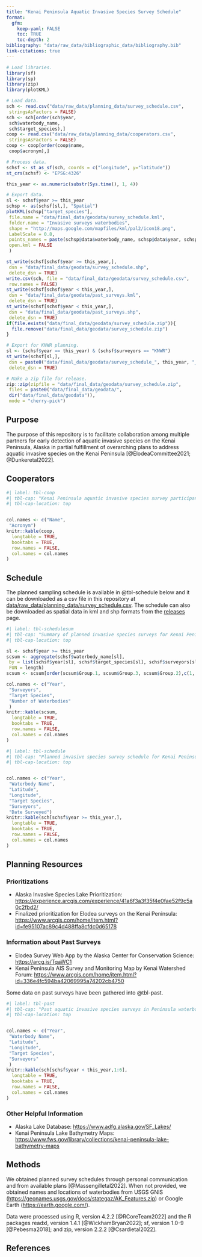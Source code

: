 ---
title: "Kenai Peninsula Aquatic Invasive Species Survey Schedule"
format:
  gfm: 
    keep-yaml: FALSE
    toc: TRUE
    toc-depth: 2
bibliography: "data/raw_data/bibliographic_data/bibliography.bib"
link-citations: true
---

```{r setup, echo=FALSE, error=FALSE, comment=FALSE, warning=FALSE, message=FALSE, results=FALSE}
# Load libraries.
library(sf)
library(sp)
library(zip)
library(plotKML)

# Load data.
sch <- read.csv("data/raw_data/planning_data/survey_schedule.csv",
 stringsAsFactors = FALSE)
sch <- sch[order(sch$year, 
 sch$waterbody_name,
 sch$target_species),]
coop <- read.csv("data/raw_data/planning_data/cooperators.csv",
 stringsAsFactors = FALSE)
coop <- coop[order(coop$name,
 coop$acronym),]

# Process data.
schsf <- st_as_sf(sch, coords = c("longitude", y="latitude"))
st_crs(schsf) <- "EPSG:4326"

this_year <- as.numeric(substr(Sys.time(), 1, 4))

# Export data.
sl <- schsf$year >= this_year
schsp <- as(schsf[sl,], "Spatial")
plotKML(schsp["target_species"],
 file.name = "data/final_data/geodata/survey_schedule.kml",
 folder.name = "Invasive surveys waterbodies",
 shape = "http://maps.google.com/mapfiles/kml/pal2/icon18.png",
 LabelScale = 0.8,
 points_names = paste(schsp@data$waterbody_name, schsp@data$year, schsp@data$target_species, schsp@data$surveyors),
 open.kml = FALSE
 )

st_write(schsf[schsf$year >= this_year,], 
 dsn = "data/final_data/geodata/survey_schedule.shp",
 delete_dsn = TRUE)
write.csv(sch, file = "data/final_data/geodata/survey_schedule.csv", 
 row.names = FALSE)
st_write(schsf[schsf$year < this_year,], 
 dsn = "data/final_data/geodata/past_surveys.kml",
 delete_dsn = TRUE)
st_write(schsf[schsf$year < this_year,], 
 dsn = "data/final_data/geodata/past_surveys.shp",
 delete_dsn = TRUE)
if(file.exists("data/final_data/geodata/survey_schedule.zip")){
  file.remove("data/final_data/geodata/survey_schedule.zip")
}

# Export for KNWR planning.
sl <- (schsf$year == this_year) & (schsf$surveyors == "KNWR")
st_write(schsf[sl,], 
 dsn = paste0("data/final_data/geodata/survey_schedule_", this_year, "_KNWR.kml"),
 delete_dsn = TRUE)

# Make a zip file for release.
zip::zip(zipfile = "data/final_data/geodata/survey_schedule.zip",
 files = paste0("data/final_data/geodata/", 
 dir("data/final_data/geodata")),
 mode = "cherry-pick")
```


## Purpose

The purpose of this repository is to facilitate collaboration among multiple partners for early detection of aquatic invasive species on the Kenai Peninsula, Alaska in partial fulfillment of overarching plans to address aquatic invasive species on the Kenai Peninsula [@ElodeaCommittee2021; @Dunkeretal2022].

## Cooperators

```{r cooptab, echo=FALSE}
#| label: tbl-coop
#| tbl-cap: "Kenai Peninsula aquatic invasive species survey participants."
#| tbl-cap-location: top


col.names <- c("Name",
 "Acronym")
knitr::kable(coop, 
  longtable = TRUE, 
  booktabs = TRUE,
  row.names = FALSE,
  col.names = col.names
)
```


## Schedule

The planned sampling schedule is available in @tbl-schedule below and it can be downloaded as a csv file in this repository at [data/raw_data/planning_data/survey_schedule.csv](data/raw_data/planning_data/survey_schedule.csv). The schedule can also be downloaded as spatial data in kml and shp formats from the [releases](https://github.com/Kenai-NWR-bio/AISschedule/releases) page.

```{r schedulesum, echo=FALSE}
#| label: tbl-schedulesum
#| tbl-cap: "Summary of planned invasive species surveys for Kenai Peninsula waterbodies. Acronyms of surveyors are the same as in @tbl-coop."
#| tbl-cap-location: top

sl <- schsf$year >= this_year
scsum <- aggregate(schsf$waterbody_name[sl],
 by = list(schsf$year[sl], schsf$target_species[sl], schsf$surveyors[sl]),
 FUN = length)
scsum <- scsum[order(scsum$Group.1, scsum$Group.3, scsum$Group.2),c(1, 3, 2, 4)]

col.names <- c("Year", 
 "Surveyors",
 "Target Species",
 "Number of Waterbodies"
 )
knitr::kable(scsum, 
  longtable = TRUE, 
  booktabs = TRUE,
  row.names = FALSE,
  col.names = col.names
)
```

```{r scheduletab, echo=FALSE}
#| label: tbl-schedule
#| tbl-cap: "Planned invasive species survey schedule for Kenai Peninsula waterbodies. Acronyms of surveyors are the same as in @tbl-coop."
#| tbl-cap-location: top


col.names <- c("Year", 
 "Waterbody Name",
 "Latitude",
 "Longitude",
 "Target Species",
 "Surveyors",
 "Date Surveyed")
knitr::kable(sch[schsf$year >= this_year,], 
  longtable = TRUE, 
  booktabs = TRUE,
  row.names = FALSE,
  col.names = col.names
)
```





## Planning Resources

### Prioritizations

- Alaska Invasive Species Lake Prioritization: <https://experience.arcgis.com/experience/41a6f3a3f35f4e0fae52f9c5a0c2fbd2/>
- Finalized prioritization for Elodea surveys on the Kenai Peninsula: <https://www.arcgis.com/home/item.html?id=fe95107ac89c4d488ffa8cfdc0d65178>

### Information about Past Surveys

- Elodea Survey Web App by the Alaska Center for Conservation Science: <https://arcg.is/TqaWC1>
- Kenai Peninsula AIS Survey and Monitoring Map by Kenai Watershed Forum:  <https://www.arcgis.com/home/item.html?id=336e4fc594ba42069995a74202cb4750> 

Some data on past surveys have been gathered into @tbl-past.


```{r scheduletab, echo=FALSE}
#| label: tbl-past
#| tbl-cap: "Past aquatic invasive species surveys in Peninsula waterbodies. Acronyms of surveyors are the same as in @tbl-coop."
#| tbl-cap-location: top


col.names <- c("Year", 
 "Waterbody Name",
 "Latitude",
 "Longitude",
 "Target Species",
 "Surveyors"
 )
knitr::kable(sch[schsf$year < this_year,1:6], 
  longtable = TRUE, 
  booktabs = TRUE,
  row.names = FALSE,
  col.names = col.names
)
```


### Other Helpful Information

- Alaska Lake Database: <https://www.adfg.alaska.gov/SF_Lakes/>
- Kenai Peninsula Lake Bathymetry Maps: <https://www.fws.gov/library/collections/kenai-peninsula-lake-bathymetry-maps>


## Methods

We obtained planned survey schedules through personal communication and from available plans [@Massengilletal2022]. When not provided, we obtained names and locations of waterbodies from USGS GNIS (<https://geonames.usgs.gov/docs/stategaz/AK_Features.zip>) or Google Earth (<https://earth.google.com/>).

Data were processed using R, version 4.2.2 [@RCoreTeam2022] and the R packages readxl, version 1.4.1 [@WickhamBryan2022]; sf, version 1.0-9 [@Pebesma2018]; and zip, version 2.2.2 [@Csardietal2022].

## References
